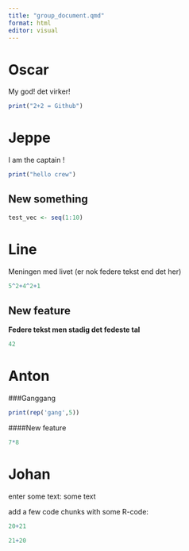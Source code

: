 ```yaml
---
title: "group_document.qmd"
format: html
editor: visual
---
```


# Oscar

My god! det virker!

```r
print("2+2 = Github")
```

# Jeppe

I am the captain !

```r
print("hello crew")
```

## New something

```r
test_vec <- seq(1:10)

```

# Line

Meningen med livet (er nok federe tekst end det her)

```r
5^2+4^2+1
```

## New feature

**Federe tekst men stadig det fedeste tal**

```r
42
```

# Anton

###Ganggang

```r

print(rep('gang',5))


```
####New feature
```r
7*8
```

# Johan

enter some text: some text

add a few code chunks with some R-code:

```r
20+21
```

```r
21+20
```
